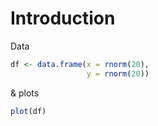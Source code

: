 # Introduction

Data

```r
df <- data.frame(x = rnorm(20),
                 y = rnorm(20))
```

& plots

```r
plot(df)
```


